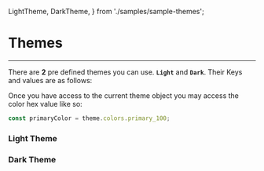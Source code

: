   LightTheme,
  DarkTheme,
} from './samples/sample-themes';

<Meta title="Layout/Theme" />

# Themes
<hr />

There are **2** pre defined themes you can use. **``Light``** and **`Dark`**. Their Keys
and values are as follows:

Once you have access to the current theme object you may access the color hex value like so:

```jsx
const primaryColor = theme.colors.primary_100;
```

### Light Theme
<Preview withSource="none">
  <Story name="light">
    <LightTheme />
  </Story>
</Preview>

### Dark Theme
<Preview withSource="none">
  <Story name="dark">
    <DarkTheme />
  </Story>
</Preview>
